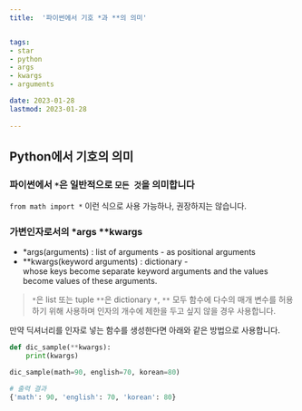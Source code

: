 ```yaml
---
title:  '파이썬에서 기호 *과 **의 의미'


tags:
- star
- python
- args
- kwargs
- arguments

date: 2023-01-28
lastmod: 2023-01-28
 
---
```



## Python에서 기호의 의미

### 파이썬에서 `*`은 일반적으로 `모든 것`을 의미합니다

`from math import *` 이런 식으로 사용 가능하나, 권장하지는 않습니다.

### 가변인자로서의 *args **kwargs

- *args(arguments) : list of arguments - as positional arguments
- **kwargs(keyword arguments) : dictionary -  
whose keys become separate keyword arguments and the values become values of these arguments.

>`*`은 list 또는 tuple `**`은 dictionary
>`*`, `**` 모두 함수에 다수의 매개 변수를 허용하기 위해 사용하며
>인자의 개수에 제한을 두고 싶지 않을 경우 사용합니다.

만약 딕셔너리를 인자로 넣는 함수를 생성한다면 아래와 같은 방법으로 사용합니다.

```python
def dic_sample(**kwargs):
    print(kwargs)

dic_sample(math=90, english=70, korean=80)

# 출력 결과
{'math': 90, 'english': 70, 'korean': 80}
```

